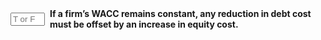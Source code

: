 ::: {.question-block}

<form onsubmit="event.preventDefault(); checkAnswerBox('module7_tf_q92','T')" style="display: flex; align-items: center; gap: 8px;">
  <input type="text" id="module7_tf_q92" name="module7_tf_q92" maxlength="1" placeholder="T or F" style="width: 55px;" data-correct-answer="T" /> 
  <label for="module7_tf_q92"><strong>If a firm’s WACC remains constant, any reduction in debt cost must be offset by an increase in equity cost.</strong></label>
</form>

<div id="feedback-module7_tf_q92" class="feedback" data-status="" style="display:none;">
This is TRUE. Constant WACC implies inverse adjustment of component costs.
</div>

:::